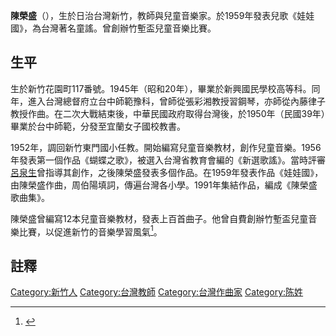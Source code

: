 '''陳榮盛'''（{{bd|1930年|11月26日|2014年||catIdx=Chen}}），生於日治台灣新竹，教師與兒童音樂家。於1959年發表兒歌《娃娃國》，為台灣著名童謠。曾創辦竹塹盃兒童音樂比賽。

==生平==
生於新竹花園町117番號。1945年（昭和20年），畢業於新興國民學校高等科。同年，進入台灣總督府立台中師範豫科，曾師從張彩湘教授習鋼琴，亦師從內藤律子教授作曲。在二次大戰結束後，中華民國政府取得台灣後，於1950年（民國39年）畢業於台中師範，分發至宜蘭女子國校教書。

1952年，調回新竹東門國小任教。開始編寫兒童音樂教材，創作兒童音樂。1956年發表第一個作品《蝴蝶之歌》，被選入台灣省教育會編的《新選歌謠》。當時評審[[呂泉生|呂泉生]]曾指導其創作，之後陳榮盛發表多個作品。在1959年發表作品《娃娃國》，由陳榮盛作曲，周伯陽填詞，傳遍台灣各小學。1991年集結作品，編成《陳榮盛歌曲集》。

陳榮盛曾編寫12本兒童音樂教材，發表上百首曲子。他曾自費創辦竹塹盃兒童音樂比賽，以促進新竹的音樂學習風氣<ref>{{cite news|author1=蔡彰盛|title=譜「娃娃兵」童謠名師資料展 憶陳榮盛|url=http://news.ltn.com.tw/news/local/paper/1041247|accessdate=2016-10-13|agency=自由時報|date=2016-10-13}}</ref>。

==註釋==
{{reflist}}

[[Category:新竹人|Category:新竹人]]
[[Category:台灣教師|Category:台灣教師]]
[[Category:台灣作曲家|Category:台灣作曲家]]
[[Category:陈姓|Category:陈姓]]